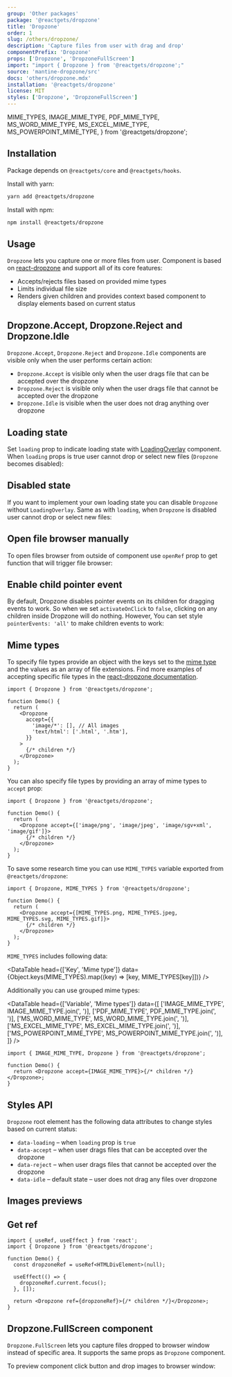 ```yaml
---
group: 'Other packages'
package: '@reactgets/dropzone'
title: 'Dropzone'
order: 1
slug: /others/dropzone/
description: 'Capture files from user with drag and drop'
componentPrefix: 'Dropzone'
props: ['Dropzone', 'DropzoneFullScreen']
import: "import { Dropzone } from '@reactgets/dropzone';"
source: 'mantine-dropzone/src'
docs: 'others/dropzone.mdx'
installation: '@reactgets/dropzone'
license: MIT
styles: ['Dropzone', 'DropzoneFullScreen']
---
```


  MIME_TYPES,
  IMAGE_MIME_TYPE,
  PDF_MIME_TYPE,
  MS_WORD_MIME_TYPE,
  MS_EXCEL_MIME_TYPE,
  MS_POWERPOINT_MIME_TYPE,
} from '@reactgets/dropzone';

## Installation

Package depends on `@reactgets/core` and `@reactgets/hooks`.

Install with yarn:

```bash
yarn add @reactgets/dropzone
```

Install with npm:

```bash
npm install @reactgets/dropzone
```

## Usage

`Dropzone` lets you capture one or more files from user.
Component is based on [react-dropzone](https://react-dropzone.js.org/) and support all of its core features:

- Accepts/rejects files based on provided mime types
- Limits individual file size
- Renders given children and provides context based component to display elements based on current status

<Demo data={DropzoneDemos.usage} />

## Dropzone.Accept, Dropzone.Reject and Dropzone.Idle

`Dropzone.Accept`, `Dropzone.Reject` and `Dropzone.Idle` components are visible only when the user performs certain action:

- `Dropzone.Accept` is visible only when the user drags file that can be accepted over the dropzone
- `Dropzone.Reject` is visible only when the user drags file that cannot be accepted over the dropzone
- `Dropzone.Idle` is visible when the user does not drag anything over dropzone

## Loading state

Set `loading` prop to indicate loading state with [LoadingOverlay](/core/loading-overlay/) component.
When `loading` props is true user cannot drop or select new files (`Dropzone` becomes disabled):

<Demo data={DropzoneDemos.loading} />

## Disabled state

If you want to implement your own loading state you can disable `Dropzone` without `LoadingOverlay`.
Same as with `loading`, when `Dropzone` is disabled user cannot drop or select new files:

<Demo data={DropzoneDemos.disabled} />

## Open file browser manually

To open files browser from outside of component use `openRef` prop to get function that will trigger file browser:

<Demo data={DropzoneDemos.manual} />

## Enable child pointer event

By default, Dropzone disables pointer events on its children for dragging events to work. So when we set `activateOnClick` to `false`,
clicking on any children inside Dropzone will do nothing. However, You can set style `pointerEvents: 'all'` to make children events to work:

<Demo data={DropzoneDemos.enableChildPointerEvent} />

## Mime types

To specify file types provide an object with the keys set to the [mime type](https://developer.mozilla.org/en-US/docs/Web/HTTP/Basics_of_HTTP/MIME_types/Common_types)
and the values as an array of file extensions. Find more examples of accepting specific file types
in the [react-dropzone documentation](https://react-dropzone.js.org/#section-accepting-specific-file-types).

```tsx
import { Dropzone } from '@reactgets/dropzone';

function Demo() {
  return (
    <Dropzone
      accept={{
        'image/*': [], // All images
        'text/html': ['.html', '.htm'],
      }}
    >
      {/* children */}
    </Dropzone>
  );
}
```

You can also specify file types by providing an array of mime types to `accept` prop:

```tsx
import { Dropzone } from '@reactgets/dropzone';

function Demo() {
  return (
    <Dropzone accept={['image/png', 'image/jpeg', 'image/sgv+xml', 'image/gif']}>
      {/* children */}
    </Dropzone>
  );
}
```

To save some research time you can use `MIME_TYPES` variable exported from `@reactgets/dropzone`:

```tsx
import { Dropzone, MIME_TYPES } from '@reactgets/dropzone';

function Demo() {
  return (
    <Dropzone accept={[MIME_TYPES.png, MIME_TYPES.jpeg, MIME_TYPES.svg, MIME_TYPES.gif]}>
      {/* children */}
    </Dropzone>
  );
}
```

`MIME_TYPES` includes following data:

<DataTable
  head={['Key', 'Mime type']}
  data={Object.keys(MIME_TYPES).map((key) => [key, MIME_TYPES[key]])}
/>

Additionally you can use grouped mime types:

<DataTable
  head={['Variable', 'Mime types']}
  data={[
    ['IMAGE_MIME_TYPE', IMAGE_MIME_TYPE.join(', ')],
    ['PDF_MIME_TYPE', PDF_MIME_TYPE.join(', ')],
    ['MS_WORD_MIME_TYPE', MS_WORD_MIME_TYPE.join(', ')],
    ['MS_EXCEL_MIME_TYPE', MS_EXCEL_MIME_TYPE.join(', ')],
    ['MS_POWERPOINT_MIME_TYPE', MS_POWERPOINT_MIME_TYPE.join(', ')],
  ]}
/>

```tsx
import { IMAGE_MIME_TYPE, Dropzone } from '@reactgets/dropzone';

function Demo() {
  return <Dropzone accept={IMAGE_MIME_TYPE}>{/* children */}</Dropzone>;
}
```

## Styles API

`Dropzone` root element has the following data attributes to change styles based on current status:

- `data-loading` – when `loading` prop is `true`
- `data-accept` – when user drags files that can be accepted over the dropzone
- `data-reject` – when user drags files that cannot be accepted over the dropzone
- `data-idle` – default state – user does not drag any files over dropzone

<Demo data={DropzoneDemos.stylesApi} />

## Images previews

<Demo data={DropzoneDemos.preview} />

## Get ref

```tsx
import { useRef, useEffect } from 'react';
import { Dropzone } from '@reactgets/dropzone';

function Demo() {
  const dropzoneRef = useRef<HTMLDivElement>(null);

  useEffect(() => {
    dropzoneRef.current.focus();
  }, []);

  return <Dropzone ref={dropzoneRef}>{/* children */}</Dropzone>;
}
```

## Dropzone.FullScreen component

`Dropzone.FullScreen` lets you capture files dropped to browser window instead of specific area.
It supports the same props as `Dropzone` component.

To preview component click button and drop images to browser window:

<Demo data={DropzoneDemos.fullScreen} />
